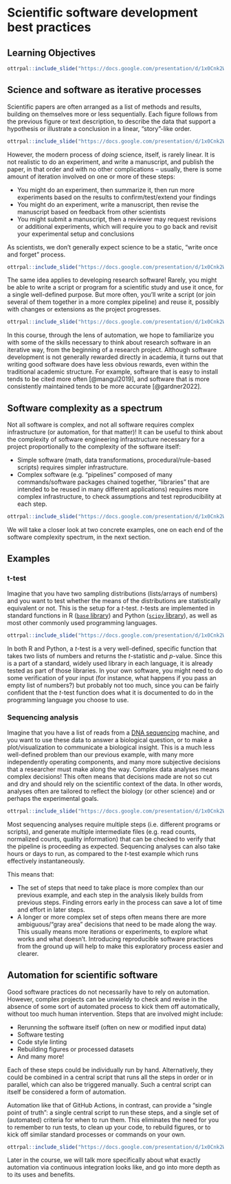 # Scientific software development best practices

## Learning Objectives

```r
ottrpal::include_slide("https://docs.google.com/presentation/d/1x0Cnk2Wcsg8HYkmXnXo_0PxmYCxAwzVrUQzb8DUDvTA/edit#slide=id.g1013f9881e2_0_132")
```

## Science and software as iterative processes

Scientific papers are often arranged as a list of methods and results, building on themselves more or less sequentially.
Each figure follows from the previous figure or text description, to describe the data that support a hypothesis or illustrate a conclusion in a linear, "story"-like order.

```r
ottrpal::include_slide("https://docs.google.com/presentation/d/1x0Cnk2Wcsg8HYkmXnXo_0PxmYCxAwzVrUQzb8DUDvTA/edit#slide=id.g24731cad425_0_0")
```

However, the modern process of _doing_ science, itself, is rarely linear.
It is not realistic to do an experiment, and write a manuscript, and publish the paper, in that order and with no other complications -- usually, there is some amount of iteration involved on one or more of these steps:

- You might do an experiment, then summarize it, then run more experiments based on the results to confirm/test/extend your findings
- You might do an experiment, write a manuscript, then revise the manuscript based on feedback from other scientists
- You might submit a manuscript, then a reviewer may request revisions or additional experiments, which will require you to go back and revisit your experimental setup and conclusions

As scientists, we don't generally expect science to be a static, "write once and forget" process.

```r
ottrpal::include_slide("https://docs.google.com/presentation/d/1x0Cnk2Wcsg8HYkmXnXo_0PxmYCxAwzVrUQzb8DUDvTA/edit#slide=id.g287bcb243d2_0_16")
```

The same idea applies to developing research software!
Rarely, you might be able to write a script or program for a scientific study and use it once, for a single well-defined purpose.
But more often, you’ll write a script (or join several of them together in a more complex pipeline) and reuse it, possibly with changes or extensions as the project progresses.

```r
ottrpal::include_slide("https://docs.google.com/presentation/d/1x0Cnk2Wcsg8HYkmXnXo_0PxmYCxAwzVrUQzb8DUDvTA/edit#slide=id.g287bcb243d2_0_46")
```

In this course, through the lens of automation, we hope to familiarize you with some of the skills necessary to think about research software in an iterative way, from the beginning of a research project.
Although software development is not generally rewarded directly in academia, it turns out that writing good software does have less obvious rewards, even within the traditional academic structure.
For example, software that is easy to install tends to be cited more often [@mangul2019], and software that is more consistently maintained tends to be more accurate [@gardner2022].

## Software complexity as a spectrum

Not all software is complex, and not all software requires complex infrastructure (or automation, for that matter)!
It can be useful to think about the complexity of software engineering infrastructure necessary for a project proportionally to the complexity of the software itself:

- Simple software (math, data transformations, procedural/rule-based scripts) requires simpler infrastructure.
- Complex software (e.g. "pipelines" composed of many commands/software packages chained together, "libraries" that are intended to be reused in many different applications) requires more complex infrastructure, to check assumptions and test reproducibility at each step.

```r
ottrpal::include_slide("https://docs.google.com/presentation/d/1x0Cnk2Wcsg8HYkmXnXo_0PxmYCxAwzVrUQzb8DUDvTA/edit#slide=id.g287bcb243d2_0_153")
```

We will take a closer look at two concrete examples, one on each end of the software complexity spectrum, in the next section.

## Examples

### t-test

Imagine that you have two sampling distributions (lists/arrays of numbers) and you want to test whether the means of the distributions are statistically equivalent or not.
This is the setup for a _t_-test.
_t_-tests are implemented in standard functions in R ([`base` library](https://rdrr.io/r/base/base-package.html)) and Python ([`scipy` library](https://scipy.org/)), as well as most other commonly used programming languages.

```r
ottrpal::include_slide("https://docs.google.com/presentation/d/1x0Cnk2Wcsg8HYkmXnXo_0PxmYCxAwzVrUQzb8DUDvTA/edit#slide=id.g287bcb243d2_0_122")
```

In both R and Python, a _t_-test is a very well-defined, specific function that takes two lists of numbers and returns the _t_-statistic and _p_-value.
Since this is a part of a standard, widely used library in each language, it is already tested as part of those libraries.
In your own software, you might need to do some verification of your input (for instance, what happens if you pass an empty list of numbers?) but probably not too much, since you can be fairly confident that the _t_-test function does what it is documented to do in the programming language you choose to use.

### Sequencing analysis

Imagine that you have a list of reads from a [DNA sequencing](https://en.wikipedia.org/wiki/DNA_sequencing#High-throughput_methods) machine, and you want to use these data to answer a biological question, or to make a plot/visualization to communicate a biological insight.
This is a much less well-defined problem than our previous example, with many more independently operating components, and many more subjective decisions that a researcher must make along the way.
Complex data analyses means complex decisions! This often means that decisions made are not so cut and dry and should rely on the scientific context of the data. In other words, analyses often are tailored to reflect the biology (or other science) and or perhaps the experimental goals. 

```r
ottrpal::include_slide("https://docs.google.com/presentation/d/1x0Cnk2Wcsg8HYkmXnXo_0PxmYCxAwzVrUQzb8DUDvTA/edit#slide=id.g28fb47c580d_0_152")
```

Most sequencing analyses require multiple steps (i.e. different programs or scripts), and generate multiple intermediate files (e.g. read counts, normalized counts, quality information) that can be checked to verify that the pipeline is proceeding as expected.
Sequencing analyses can also take hours or days to run, as compared to the _t_-test example which runs effectively instantaneously.

This means that:

- The set of steps that need to take place is more complex than our previous example, and each step in the analysis likely builds from previous steps. Finding errors early in the process can save a lot of time and effort in later steps.
- A longer or more complex set of steps often means there are more ambiguous/"gray area" decisions that need to be made along the way. This usually means more iterations or experiments, to explore what works and what doesn't. Introducing reproducible software practices from the ground up will help to make this exploratory process easier and clearer.

## Automation for scientific software

Good software practices do not necessarily have to rely on automation.
However, complex projects can be unwieldy to check and revise in the absence of some sort of automated process to kick them off automatically, without too much human intervention.
Steps that are involved might include:

- Rerunning the software itself (often on new or modified input data)
- Software testing
- Code style linting
- Rebuilding figures or processed datasets
- And many more!

Each of these steps could be individually run by hand.
Alternatively, they could be combined in a central script that runs all the steps in order or in parallel, which can also be triggered manually.
Such a central script can itself be considered a form of automation.

Automation like that of GitHub Actions, in contrast, can provide a "single point of truth": a single central script to run these steps, and a single set of (automated) criteria for when to run them.
This eliminates the need for you to remember to run tests, to clean up your code, to rebuild figures, or to kick off similar standard processes or commands on your own.

```r
ottrpal::include_slide("https://docs.google.com/presentation/d/1x0Cnk2Wcsg8HYkmXnXo_0PxmYCxAwzVrUQzb8DUDvTA/edit#slide=id.g28fb47c580d_0_55")
```

Later in the course, we will talk more specifically about what exactly automation via continuous integration looks like, and go into more depth as to its uses and benefits.

